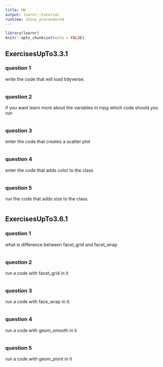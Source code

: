 ```yaml
---
title: HW
output: learnr::tutorial
runtime: shiny_prerendered
---
```


```r
library(learnr)
knitr::opts_chunk$set(echo = FALSE)
```


## ExercisesUpTo3.3.1

### question 1


write the code that will load tidyverse:

```r

```

### question 2

if you want learn more about the variables in mpg which code should you run

```r

```

### question 3

enter the code that creates a scatter plot

```r

```

### question 4

enter the code that adds color to the class 

```r

```

### question 5

run the code that adds size to the class.

```r

```

## ExercisesUpTo3.6.1

### question 1

what is difference between facet_grid and facet_wrap

```r

```

### question 2

run a code with facet_grid in it

```r

```

### question 3

run a code with face_wrap in it.

```r

```

### question 4

run a code with geom_smooth in it

```r

```

### question 5

run a code with geom_piont in it

```r

```